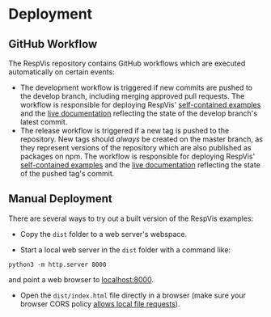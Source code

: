
<Meta title='Contributing/Deployment'/>

# Deployment



## GitHub Workflow

The RespVis repository contains GitHub workflows which are executed
automatically on certain events:
- The development workflow is triggered if new commits are pushed to
  the develop branch, including merging approved pull requests.
  The workflow is responsible for deploying RespVis'
  [self-contained examples](https://respvis-dev.netlify.app/)
  and the [live documentation](https://respvis-dev-docs.netlify.app/)
  reflecting the state of the develop branch's latest commit.
- The release workflow is triggered if a new tag is pushed to
  the repository. New tags should _always_ be created on the master
  branch, as they represent versions of the repository which are also
  published as packages on npm. The workflow is responsible for deploying
  RespVis' [self-contained examples](https://respvis.netlify.app/)
  and the [live documentation](https://respvis-docs.netlify.app/)
  reflecting the state of the pushed tag's commit.


## Manual Deployment

There are several ways to try out a built version of
the RespVis examples:

- Copy the `dist` folder to a web server's webspace.

- Start a local web server in the `dist` folder with a command like:
```
python3 -m http.server 8000
```
and point a web browser to [localhost:8000](http://localhost:8000/).

- Open the `dist/index.html` file directly in a browser (make
sure your browser CORS policy [allows local file
requests](https://dev.to/dengel29/loading-local-files-in-firefox-and-chrome-m9f)).

